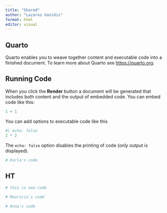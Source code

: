 ```yaml
---
title: "Shared"
author: "Lazaros Gonidis"
format: html
editor: visual
---
```


## Quarto

Quarto enables you to weave together content and executable code into a finished document. To learn more about Quarto see <https://quarto.org>.

## Running Code

When you click the **Render** button a document will be generated that includes both content and the output of embedded code. You can embed code like this:

```r
1 + 1
```

You can add options to executable code like this

```r
#| echo: false
2 * 2
```

The `echo: false` option disables the printing of code (only output is displayed).

```r
# Karla's code
```

## HT

```r
# this is new code
```

```r
# Mauricio`s code`
```

```r
# Anna's code
```
